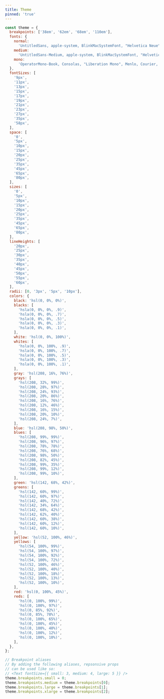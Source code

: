 ```yaml
---
title: Theme
pinned: 'true'
---
```


```js
const theme = {
  breakpoints: ['38em', '62em', '68em', '110em'],
  fonts: {
    normal:
      'UntitledSans, apple-system, BlinkMacSystemFont, "Helvetica Neue", helvetica, arial, sans-serif',
    medium:
      'UntitledSans-Medium, apple-system, BlinkMacSystemFont, "Helvetica Neue", helvetica, arial, sans-serif',
    mono:
      'OperatorMono-Book, Consolas, "Liberation Mono", Menlo, Courier, monospace',
  },
  fontSizes: [
    '9px',
    '11px',
    '13px',
    '15px',
    '17px',
    '19px',
    '21px',
    '23px',
    '27px',
    '35px',
    '58px',
  ],
  space: [
    '0',
    '5px',
    '10px',
    '15px',
    '20px',
    '25px',
    '35px',
    '45px',
    '65px',
    '80px',
  ],
  sizes: [
    '0',
    '5px',
    '10px',
    '15px',
    '20px',
    '25px',
    '35px',
    '45px',
    '65px',
    '80px',
  ],
  lineHeights: [
    '20px',
    '25px',
    '30px',
    '35px',
    '40px',
    '45px',
    '50px',
    '55px',
    '60px',
  ],
  radii: [0, '3px', '5px', '10px'],
  colors: {
    black: 'hsl(0, 0%, 0%)',
    blacks: [
      'hsla(0, 0%, 0%, .9)',
      'hsla(0, 0%, 0%, .7)',
      'hsla(0, 0%, 0%, .5)',
      'hsla(0, 0%, 0%, .3)',
      'hsla(0, 0%, 0%, .1)',
    ],
    white: 'hsl(0, 0%, 100%)',
    whites: [
      'hsla(0, 0%, 100%, .9)',
      'hsla(0, 0%, 100%, .7)',
      'hsla(0, 0%, 100%, .5)',
      'hsla(0, 0%, 100%, .3)',
      'hsla(0, 0%, 100%, .1)',
    ],
    gray: 'hsl(208, 16%, 76%)',
    grays: [
      'hsl(208, 32%, 99%)',
      'hsl(208, 28%, 97%)',
      'hsl(208, 24%, 93%)',
      'hsl(208, 20%, 86%)',
      'hsl(208, 16%, 76%)',
      'hsl(208, 12%, 46%)',
      'hsl(208, 16%, 15%)',
      'hsl(208, 20%, 10%)',
      'hsl(208, 24%, 7%)',
    ],
    blue: 'hsl(208, 98%, 50%)',
    blues: [
      'hsl(208, 99%, 99%)',
      'hsl(208, 96%, 97%)',
      'hsl(208, 78%, 78%)',
      'hsl(208, 76%, 68%)',
      'hsl(208, 98%, 50%)',
      'hsl(208, 82%, 45%)',
      'hsl(208, 99%, 35%)',
      'hsl(208, 99%, 12%)',
      'hsl(208, 99%, 10%)',
    ],
    green: 'hsl(142, 68%, 42%)',
    greens: [
      'hsl(142, 60%, 99%)',
      'hsl(142, 60%, 97%)',
      'hsl(142, 40%, 72%)',
      'hsl(142, 34%, 64%)',
      'hsl(142, 68%, 42%)',
      'hsl(142, 62%, 40%)',
      'hsl(142, 60%, 38%)',
      'hsl(142, 60%, 12%)',
      'hsl(142, 60%, 10%)',
    ],
    yellow: 'hsl(52, 100%, 46%)',
    yellows: [
      'hsl(54, 100%, 99%)',
      'hsl(54, 100%, 97%)',
      'hsl(54, 100%, 92%)',
      'hsl(54, 100%, 72%)',
      'hsl(52, 100%, 46%)',
      'hsl(52, 100%, 40%)',
      'hsl(52, 100%, 18%)',
      'hsl(52, 100%, 13%)',
      'hsl(52, 100%, 10%)',
    ],
    red: 'hsl(0, 100%, 45%)',
    reds: [
      'hsl(0, 100%, 99%)',
      'hsl(0, 100%, 97%)',
      'hsl(0, 85%, 92%)',
      'hsl(0, 85%, 78%)',
      'hsl(0, 100%, 65%)',
      'hsl(0, 100%, 45%)',
      'hsl(0, 100%, 40%)',
      'hsl(0, 100%, 12%)',
      'hsl(0, 100%, 10%)',
    ],
  },
};

// Breakpoint aliases
// By adding the following aliases, repsonsive props
// can be used like so:
// <Text fontSize={{ small: 3, medium: 4, large: 5 }} />
theme.breakpoints.small = 0;
theme.breakpoints.medium = theme.breakpoints[0];
theme.breakpoints.large = theme.breakpoints[1];
theme.breakpoints.xlarge = theme.breakpoints[2];
```
